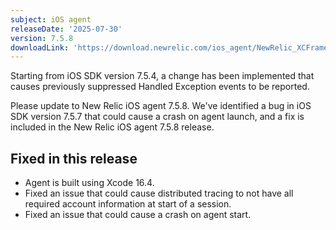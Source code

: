 ```yaml
---
subject: iOS agent
releaseDate: '2025-07-30'
version: 7.5.8
downloadLink: 'https://download.newrelic.com/ios_agent/NewRelic_XCFramework_Agent_7.5.8.zip'
---
```


<Callout variant="important">
Starting from iOS SDK version 7.5.4, a change has been implemented that causes previously suppressed Handled Exception events to be reported.

Please update to New Relic iOS agent 7.5.8. We've identified a bug in iOS SDK version 7.5.7 that could cause a crash on agent launch, and a fix is included in the New Relic iOS agent 7.5.8 release.
</Callout>

## Fixed in this release

* Agent is built using Xcode 16.4.
* Fixed an issue that could cause distributed tracing to not have all required account information at start of a session.
* Fixed an issue that could cause a crash on agent start.
